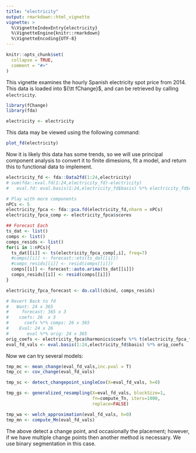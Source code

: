 ```yaml
---
title: "electricity"
output: rmarkdown::html_vignette
vignette: >
  %\VignetteIndexEntry{electricity}
  %\VignetteEngine{knitr::rmarkdown}
  %\VignetteEncoding{UTF-8}
---
```


```r
knitr::opts_chunk$set(
  collapse = TRUE,
  comment = "#>"
)
```

This vignette examines the hourly Spanish electricity spot price from 2014. This
data is loaded into ${\tt fChange}$, and can be retrieved by calling `electricity`.
```r
library(fChange)
library(fda)

electricity <- electricity
```

This data may be viewed using the following command:
```r
plot_fd(electricity)
```

Now it is likely this data has some trends, so we will use principal component 
analysis to convert it to finite dimesions, fit a model, and return this to 
functional data to implement.
```r
electricity_fd <- fda::Data2fd(1:24,electricity)
# sum(fda::eval.fd(1:24,electricity_fd)-electricity)
#   eval.fd: eval.basis(1:24,electricity_fd$basis) %*% electricity_fd$coefs

# Play with more components
nPCs <- 5
electricity_fpca <- fda::pca.fd(electricity_fd,nharm = nPCs)
electricity_fpca_comp <- electricity_fpca$scores

## Forecast Each
ts_dat <- list()
comps <- list()
comps_resids <- list()
for(i in 1:nPCs){
  ts_dat[[i]] <- ts(electricity_fpca_comp[,i], freq=7)
  #comps[[i]] <- forecast::ets(ts_dat[[i]])
  #comps_resids[[i]] <- resid(comps[[i]])
  comps[[i]] <- forecast::auto.arima(ts_dat[[i]])
  comps_resids[[i]] <- resid(comps[[i]])
}

electricity_fpca_forecast <- do.call(cbind, comps_resids)

# Revert Back to fd
#   Want: 24 x 365
#     forecast: 365 x 3
#    coefs: 26  x 3
#      coefs %*% comps: 26 x 365
#    Eval: 24 x 26
#       eval %*% orig: 24 x 365
orig_coefs <- electricity_fpca$harmonics$coefs %*% t(electricity_fpca_forecast)
eval_fd_vals <- eval.basis(1:24,electricity_fd$basis) %*% orig_coefs
```

Now we can try several models:
```r
tmp_mc <- mean_change(eval_fd_vals,inc.pval = T)
tmp_cc <- cov_change(eval_fd_vals)

tmp_sc <- detect_changepoint_singleCov(X=eval_fd_vals, h=0)

tmp_gs <- generalized_resampling(X=eval_fd_vals, blockSize=1,
                                 fn=compute_Tn, iters=1000,
                                 replace=FALSE)

tmp_wa <- welch_approximation(eval_fd_vals, h=0)
tmp_mn <- compute_Mn(eval_fd_vals)
```

The above detect a change point, and occasionally the placement; however, if we have multiple change points then another method is necessary. We use binary segmentation in this case.
```r

```

<!-- ```{r} -->
<!-- ## Not used, but considere finite PCs -->
<!-- data_pca <- prcomp(electricity) -->
<!-- screeplot(data_pca, type="lines") -->
<!-- data_pca <- data_pca$rotation[,1:3] -->

<!-- tmp_dat_c <- detect_changepoint_singleCov( X=data_pca, space = 'RN') -->
<!-- ``` -->
